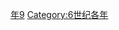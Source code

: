 {{Catnav|頁面分類|历史|歷史時代|年|6世纪各年}}

{{catmore}}
{{Commons category|569}}

[[Category:560年代|年9]]
[[Category:6世纪各年|Category:6世纪各年]]